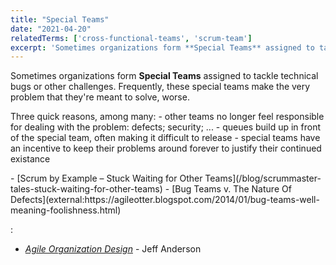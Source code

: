 ```yaml
---
title: "Special Teams"
date: "2021-04-20"
relatedTerms: ['cross-functional-teams', 'scrum-team']
excerpt: 'Sometimes organizations form **Special Teams** assigned to tackle technical bugs or other'
---
```


Sometimes organizations form **Special Teams** assigned to tackle technical bugs or other challenges. Frequently, these special teams make the very problem that they're meant to solve, worse.

Three quick reasons, among many: - other teams no longer feel responsible for dealing with the problem: defects; security; ... - queues build up in front of the special team, often making it difficult to release - special teams have an incentive to keep their problems around forever to justify their continued existance

<LinkList heading = "Agile Pain Relief Blog Entries">
- [Scrum by Example – Stuck Waiting for Other Teams](/blog/scrummaster-tales-stuck-waiting-for-other-teams)
</LinkList>

<HighlightBox heading="Resource Links" variant="resourceLinks">
- [Bug Teams v. The Nature Of Defects](external:https://agileotter.blogspot.com/2014/01/bug-teams-well-meaning-foolishness.html)
</HighlightBox>

<HighlightBox heading="Related Books" variant="relatedBooks">:

- [_Agile Organization Design_](external:https://leanpub.com/agileorganizationdesign) - Jeff Anderson
</HighlightBox>
